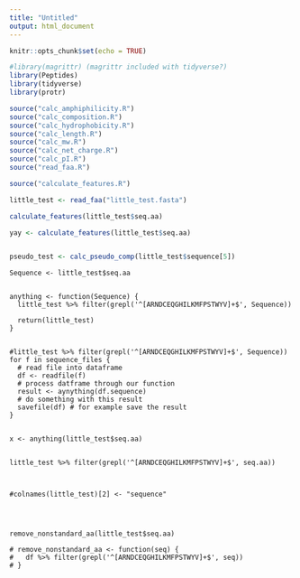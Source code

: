 ```yaml
---
title: "Untitled"
output: html_document
---
```


```r
knitr::opts_chunk$set(echo = TRUE)
```

```r
#library(magrittr) (magrittr included with tidyverse?)
library(Peptides)
library(tidyverse)
library(protr) 

source("calc_amphiphilicity.R")
source("calc_composition.R")
source("calc_hydrophobicity.R")
source("calc_length.R")
source("calc_mw.R")
source("calc_net_charge.R")
source("calc_pI.R")
source("read_faa.R")

source("calculate_features.R")

```

```r
little_test <- read_faa("little_test.fasta")
```


```r


calculate_features(little_test$seq.aa)

yay <- calculate_features(little_test$seq.aa)



```


```r
pseudo_test <- calc_pseudo_comp(little_test$sequence[5])
```


```r_stuffing_around
Sequence <- little_test$seq.aa


anything <- function(Sequence) {
  little_test %>% filter(grepl('^[ARNDCEQGHILKMFPSTWYV]+$', Sequence))
  
  return(little_test)
}


#little_test %>% filter(grepl('^[ARNDCEQGHILKMFPSTWYV]+$', Sequence))
for f in sequence_files {
  # read file into dataframe
  df <- readfile(f)
  # process datframe through our function
  result <- aynything(df.sequence)
  # do something with this result
  savefile(df) # for example save the result
}
  

x <- anything(little_test$seq.aa)


little_test %>% filter(grepl('^[ARNDCEQGHILKMFPSTWYV]+$', seq.aa))



#colnames(little_test)[2] <- "sequence"




remove_nonstandard_aa(little_test$seq.aa)

# remove_nonstandard_aa <- function(seq) {
#   df %>% filter(grepl('^[ARNDCEQGHILKMFPSTWYV]+$', seq))
# }

```



